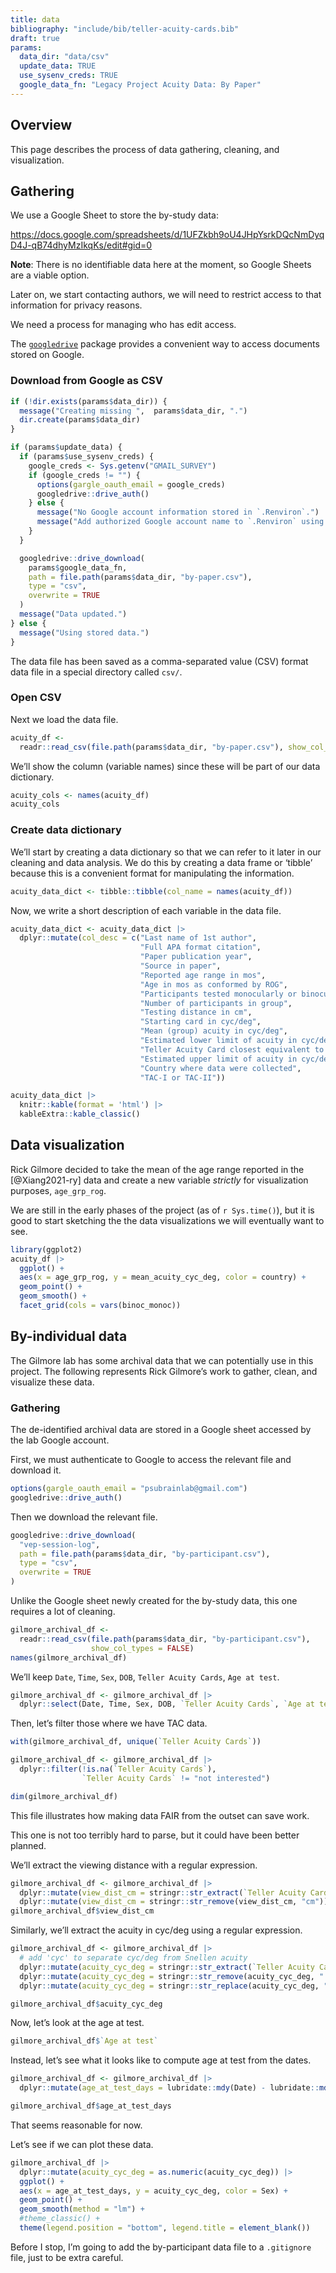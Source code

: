 ```yaml
---
title: data
bibliography: "include/bib/teller-acuity-cards.bib"
draft: true
params:
  data_dir: "data/csv"
  update_data: TRUE
  use_sysenv_creds: TRUE
  google_data_fn: "Legacy Project Acuity Data: By Paper"
---
```


## Overview

This page describes the process of data gathering, cleaning, and visualization.

## Gathering

We use a Google Sheet to store the by-study data:

<https://docs.google.com/spreadsheets/d/1UFZkbh9oU4JHpYsrkDQcNmDyqD4J-qB74dhyMzIkqKs/edit#gid=0>

::: {.callout-note}

**Note**: There is no identifiable data here at the moment, so Google Sheets are a viable option.

Later on, we start contacting authors, we will need to restrict access to that information for privacy reasons.

:::

::: {.callout-important}

We need a process for managing who has edit access.

:::

The [`googledrive`](https://cran.r-project.org/web/packages/googledrive/index.html) package provides a convenient way to access documents stored on Google.

### Download from Google as CSV

```r
if (!dir.exists(params$data_dir)) {
  message("Creating missing ",  params$data_dir, ".")
  dir.create(params$data_dir)
}

if (params$update_data) {
  if (params$use_sysenv_creds) {
    google_creds <- Sys.getenv("GMAIL_SURVEY")
    if (google_creds != "") {
      options(gargle_oauth_email = google_creds)
      googledrive::drive_auth()
    } else {
      message("No Google account information stored in `.Renviron`.")
      message("Add authorized Google account name to `.Renviron` using `usethist::edit_r_environ()`.")
    }
  }

  googledrive::drive_download(
    params$google_data_fn,
    path = file.path(params$data_dir, "by-paper.csv"),
    type = "csv",
    overwrite = TRUE
  )
  message("Data updated.")
} else {
  message("Using stored data.")
}
```

The data file has been saved as a comma-separated value (CSV) format data file in a special directory called `csv/`.


### Open CSV

Next we load the data file.

```r
acuity_df <-
  readr::read_csv(file.path(params$data_dir, "by-paper.csv"), show_col_types = FALSE)
```

We'll show the column (variable names) since these will be part of our data dictionary.

```r
acuity_cols <- names(acuity_df)
acuity_cols
```

### Create data dictionary

We'll start by creating a data dictionary so that we can refer to it later in our cleaning and data analysis.
We do this by creating a data frame or 'tibble' because this is a convenient format for manipulating the information.

```r
acuity_data_dict <- tibble::tibble(col_name = names(acuity_df))
```

Now, we write a short description of each variable in the data file.

```r
acuity_data_dict <- acuity_data_dict |>
  dplyr::mutate(col_desc = c("Last name of 1st author",
                             "Full APA format citation",
                             "Paper publication year",
                             "Source in paper",
                             "Reported age range in mos",
                             "Age in mos as conformed by ROG",
                             "Participants tested monocularly or binocularly",
                             "Number of participants in group",
                             "Testing distance in cm",
                             "Starting card in cyc/deg",
                             "Mean (group) acuity in cyc/deg",
                             "Estimated lower limit of acuity in cyc/deg",
                             "Teller Acuity Card closest equivalent to this lower limit",
                             "Estimated upper limit of acuity in cyc/deg",
                             "Country where data were collected",
                             "TAC-I or TAC-II"))

acuity_data_dict |>
  knitr::kable(format = 'html') |>
  kableExtra::kable_classic()
```

## Data visualization

::: {.callout-important}

Rick Gilmore decided to take the mean of the age range reported in the [@Xiang2021-ry] data and create a new variable *strictly* for visualization purposes, `age_grp_rog`.

:::

We are still in the early phases of the project (as of `r Sys.time()`), but it is good to start sketching the the data visualizations we will eventually want to see.

```r
library(ggplot2)
acuity_df |>
  ggplot() +
  aes(x = age_grp_rog, y = mean_acuity_cyc_deg, color = country) +
  geom_point() +
  geom_smooth() +
  facet_grid(cols = vars(binoc_monoc))
```

## By-individual data

The Gilmore lab has some archival data that we can potentially use in this project.
The following represents Rick Gilmore's work to gather, clean, and visualize these data.

### Gathering

The de-identified archival data are stored in a Google sheet accessed by the lab Google account.

First, we must authenticate to Google to access the relevant file and download it.

```r
options(gargle_oauth_email = "psubrainlab@gmail.com")
googledrive::drive_auth()
```

Then we download the relevant file.

```r
googledrive::drive_download(
  "vep-session-log",
  path = file.path(params$data_dir, "by-participant.csv"),
  type = "csv",
  overwrite = TRUE
)
```

Unlike the Google sheet newly created for the by-study data, this one requires a lot of cleaning.

```r
gilmore_archival_df <-
  readr::read_csv(file.path(params$data_dir, "by-participant.csv"),
                  show_col_types = FALSE)
names(gilmore_archival_df)
```

We'll keep `Date`, `Time`, `Sex`, `DOB`, `Teller Acuity Cards`, `Age at test`.

```r
gilmore_archival_df <- gilmore_archival_df |>
  dplyr::select(Date, Time, Sex, DOB, `Teller Acuity Cards`, `Age at test`)
```

Then, let's filter those where we have TAC data.

```r
with(gilmore_archival_df, unique(`Teller Acuity Cards`))
```
```r
gilmore_archival_df <- gilmore_archival_df |>
  dplyr::filter(!is.na(`Teller Acuity Cards`),
                `Teller Acuity Cards` != "not interested")

dim(gilmore_archival_df)
```

::: {.callout-note}

This file illustrates how making data FAIR from the outset can save work.

This one is not too terribly hard to parse, but it could have been better planned.

:::

We'll extract the viewing distance with a regular expression.

```r
gilmore_archival_df <- gilmore_archival_df |>
  dplyr::mutate(view_dist_cm = stringr::str_extract(`Teller Acuity Cards`, "[0-9]{2}cm")) |>
  dplyr::mutate(view_dist_cm = stringr::str_remove(view_dist_cm, "cm")) # remove 'cm'
gilmore_archival_df$view_dist_cm
```

Similarly, we'll extract the acuity in cyc/deg using a regular expression.

```r
gilmore_archival_df <- gilmore_archival_df |>
  # add 'cyc' to separate cyc/deg from Snellen acuity
  dplyr::mutate(acuity_cyc_deg = stringr::str_extract(`Teller Acuity Cards`, "[0-9]{1}[\\./]{1}[0-9]+ cyc")) |>
  dplyr::mutate(acuity_cyc_deg = stringr::str_remove(acuity_cyc_deg, " cyc")) |>
  dplyr::mutate(acuity_cyc_deg = stringr::str_replace(acuity_cyc_deg, "/", "."))

gilmore_archival_df$acuity_cyc_deg
```

Now, let's look at the age at test.

```r
gilmore_archival_df$`Age at test`
```
Instead, let's see what it looks like to compute age at test from the dates.

```r
gilmore_archival_df <- gilmore_archival_df |>
  dplyr::mutate(age_at_test_days = lubridate::mdy(Date) - lubridate::mdy(DOB))

gilmore_archival_df$age_at_test_days
```

That seems reasonable for now.

Let's see if we can plot these data.

```r
gilmore_archival_df |>
  dplyr::mutate(acuity_cyc_deg = as.numeric(acuity_cyc_deg)) |>
  ggplot() +
  aes(x = age_at_test_days, y = acuity_cyc_deg, color = Sex) +
  geom_point() +
  geom_smooth(method = "lm") +
  #theme_classic() +
  theme(legend.position = "bottom", legend.title = element_blank()) 
```

::: {.callout-note}

Before I stop, I'm going to add the by-participant data file to a `.gitignore` file, just to be extra careful.

:::
